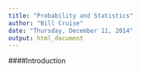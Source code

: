 ```yaml
---
title: "Probability and Statistics"
author: "Bill Cruise"
date: "Thursday, December 11, 2014"
output: html_document
---
```


####Introduction